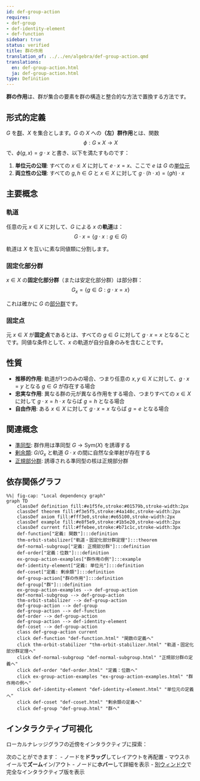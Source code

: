 ```yaml
---
id: def-group-action
requires:
- def-group
- def-identity-element
- def-function
sidebar: true
status: verified
title: 群の作用
translation_of: ../../en/algebra/def-group-action.qmd
translations:
  en: def-group-action.html
  ja: def-group-action.html
type: Definition
---
```


**群の作用**は、群が集合の要素を群の構造と整合的な方法で置換する方法です。

## 形式的定義

$G$ を[群](def-group.qmd)、$X$ を集合とします。$G$ の $X$ への**（左）群作用**とは、関数
$$\phi: G \times X \to X$$
で、$\phi(g,x) = g \cdot x$ と書き、以下を満たすものです：

1. **単位元の公理**: すべての $x \in X$ に対して $e \cdot x = x$、ここで $e$ は $G$ の[単位元](def-identity-element.qmd)
2. **両立性の公理**: すべての $g, h \in G$ と $x \in X$ に対して $g \cdot (h \cdot x) = (gh) \cdot x$

## 主要概念

### 軌道

任意の元 $x \in X$ に対して、$G$ による $x$ の**軌道**は：
$$G \cdot x = \{g \cdot x : g \in G\}$$

軌道は $X$ を互いに素な同値類に分割します。

### 固定化部分群

$x \in X$ の**固定化部分群**（または安定化部分群）は部分群：
$$G_x = \{g \in G : g \cdot x = x\}$$

これは確かに $G$ の[部分群](def-subgroup.qmd)です。

### 固定点

元 $x \in X$ が**固定点**であるとは、すべての $g \in G$ に対して $g \cdot x = x$ となることです。同値な条件として、$x$ の軌道が自分自身のみを含むことです。

## 性質

- **推移的作用**: 軌道が1つのみの場合、つまり任意の $x, y \in X$ に対して、$g \cdot x = y$ となる $g \in G$ が存在する場合
- **忠実な作用**: 異なる群の元が異なる作用をする場合、つまりすべての $x \in X$ に対して $g \cdot x = h \cdot x$ ならば $g = h$ となる場合
- **自由作用**: ある $x \in X$ に対して $g \cdot x = x$ ならば $g = e$ となる場合

## 関連概念

- [準同型](def-homomorphism.qmd): 群作用は準同型 $G \to \text{Sym}(X)$ を誘導する
- [剰余類](def-coset.qmd): $G/G_x$ と軌道 $G \cdot x$ の間に自然な全単射が存在する
- [正規部分群](def-normal-subgroup.qmd): 誘導される準同型の核は正規部分群

## 依存関係グラフ

```mermaid
%%| fig-cap: "Local dependency graph"
graph TD
    classDef definition fill:#e1f5fe,stroke:#01579b,stroke-width:2px
    classDef theorem fill:#f3e5f5,stroke:#4a148c,stroke-width:2px
    classDef axiom fill:#fff3e0,stroke:#e65100,stroke-width:2px
    classDef example fill:#e8f5e9,stroke:#1b5e20,stroke-width:2px
    classDef current fill:#ffebee,stroke:#b71c1c,stroke-width:3px
    def-function["定義: 関数"]:::definition
    thm-orbit-stabilizer["軌道・固定化部分群定理"]:::theorem
    def-normal-subgroup["定義: 正規部分群"]:::definition
    def-order["定義：位数"]:::definition
    ex-group-action-examples["群作用の例"]:::example
    def-identity-element["定義: 単位元"]:::definition
    def-coset["定義: 剰余類"]:::definition
    def-group-action["群の作用"]:::definition
    def-group["群"]:::definition
    ex-group-action-examples --> def-group-action
    def-normal-subgroup --> def-group-action
    thm-orbit-stabilizer --> def-group-action
    def-group-action --> def-group
    def-group-action --> def-function
    def-order --> def-group-action
    def-group-action --> def-identity-element
    def-coset --> def-group-action
    class def-group-action current
    click def-function "def-function.html" "関数の定義へ"
    click thm-orbit-stabilizer "thm-orbit-stabilizer.html" "軌道・固定化部分群定理へ"
    click def-normal-subgroup "def-normal-subgroup.html" "正規部分群の定義へ"
    click def-order "def-order.html" "定義：位数へ"
    click ex-group-action-examples "ex-group-action-examples.html" "群作用の例へ"
    click def-identity-element "def-identity-element.html" "単位元の定義へ"
    click def-coset "def-coset.html" "剰余類の定義へ"
    click def-group "def-group.html" "群へ"
```

## インタラクティブ可視化

ローカルナレッジグラフの近傍をインタラクティブに探索：

::: {.graph-viz data-id="def-group-action" data-width="700" data-height="500"}
:::

次のことができます：
- ノードを**ドラッグ**してレイアウトを再配置
- マウスホイールで**ズーム**イン/アウト
- ノードに**ホバー**して詳細を表示
- [別ウィンドウ](../../output/interactive/def-group-action.html){target="_blank"}で完全なインタラクティブ版を表示
